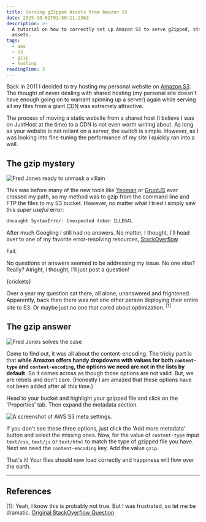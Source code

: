 ```yaml
---
title: Serving gZipped Assets from Amazon S3
date: 2025-10-02T01:50:11.236Z
description: >-
  A tutorial on how to correctly set up Amazon S3 to serve gZipped, static
  assets.
tags:
  - aws
  - s3
  - gzip
  - hosting
readingTime: 3
---
```








Back in 2011 I decided to try hosting my personal website on [Amazon S3][aws].
The thought of never dealing with shared hosting (my personal site doesn't have
enough going on to warrant spinning up a server) again while serving all my
files from a giant <abbr title="Content Delivery Network">CDN</abbr> was
extremely attractive.

The process of moving a static website from a shared host (I believe I was on
JustHost at the time) to a CDN is not even worth writing about. As long as your
website is not reliant on a server, the switch is simple. However, as I was
looking into fine-tuning the performance of my site I quickly ran into a wall.

## The gzip mystery

![Fred Jones ready to unmask a villain](unmasking_dnn99c.webp)

This was before many of the new tools like [Yeoman][yeoman] or [GruntJS][grunt]
ever crossed my path, so my method was to gzip from the command line and FTP the
files to my S3 bucket. However, no matter what I tried I simply saw this _super
useful_ error:

```bash
Uncaught SyntaxError: Unexpected token ILLEGAL
```

After much Googling I still had no answers. No matter, I thought, I'll head over
to one of my favorite error-resolving resources, [StackOverflow][so].

Fail.

No questions or answers seemed to be addressing my issue. No one else? Really?
Alright, I thought, I'll just post a question!

{crickets}

Over a year my question sat there, all alone, unanswered and frightened.
Apparently, back then there was not one other person deploying their entire site
to S3. Or maybe just no one that cared about optimization. <sup>[1]</sup>

## The gzip answer

![Fred Jones solves the case](unmasked_csgtrs.webp)

Come to find out, it was all about the content-encoding. The tricky part is that
**while Amazon offers handy dropdowns with values for both `content-type` and
`content-encoding`, the options we need are not in the lists by default.** So it
comes across as though those options are not valid. But, we are rebels and don't
care. (Honestly I am amazed that these options have not been added after all
this time.)

Head to your bucket and highlight your gzipped file and click on the
'Properties' tab. Then expand the metadata section.

![A screenshot of AWS S3 meta settings.](metadata_rpijy9.webp)

If you don't see these three options, just click the 'Add more metadata' button
and select the missing ones. Now, for the value of `content-type` input
`text/css`, `text/js` or `text/html` to match the type of gzipped file you have.
Next we need the `content-encoding` key. Add the value `gzip`.

That's it! Your files should now load correctly and happiness will flow over the
earth.

---

## References

[1]: Yeah, I know this is probably not true. But I was frustrated, so let me be
dramatic. [Original StackOverflow Question][so-question]

[aws]: https://aws.amazon.com/s3/
[grunt]: https://gruntjs.com/
[yeoman]: https://yeoman.io/
[so]: https://stackoverflow.com
[so-question]:
  https://stackoverflow.com/questions/8080824/how-to-serve-gzipped-assets-from-amazon-s3/15117310#15117310
